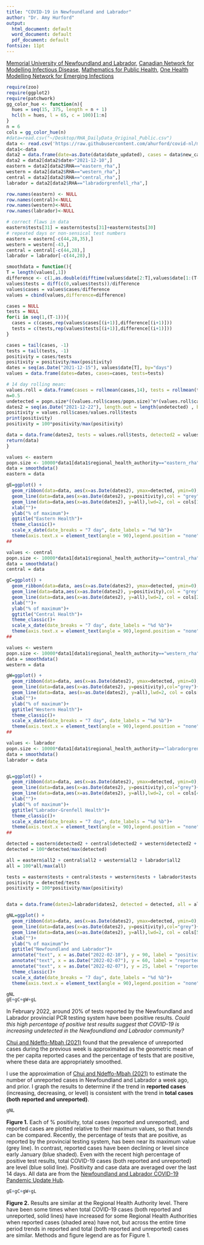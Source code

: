 ```yaml
---
title: "COVID-19 in Newfoundland and Labrador"
author: "Dr. Amy Hurford"
output:
  html_document: default
  word_document: default
  pdf_document: default
fontsize: 11pt
---
```

[Memorial University of Newfoundland and Labrador,](https://www.mun.ca/math/)
[Canadian Network for Modelling Infectious Disease,](https://canmod.net/)
[Mathematics for Public Health,](http://www.fields.utoronto.ca/activities/public-health)
[One Health Modelling Network for Emerging Infections](https://www.yorku.ca/science/cdm/2021/04/09/ccdm-network-to-model-emerging-infectious-diseases-receives-2-5-million-in-federal-funding/)

```r
require(zoo)
require(ggplot2)
require(patchwork)
gg_color_hue <- function(n){
  hues = seq(15, 375, length = n + 1)
  hcl(h = hues, l = 65, c = 100)[1:n]
}
n = 6
cols = gg_color_hue(n)
#data=read.csv("~/Desktop/RHA_DailyData_Original_Public.csv")
data <- read.csv('https://raw.githubusercontent.com/ahurford/covid-nl/master/NL-Hub/RHA_DailyData_Original_Public.csv', fill=TRUE)
data1<-data
data2 = data.frame(date=as.Date(data$date_updated), cases = data$new_cases, tests = data$total_people_tested, RHA = data$regional_health_authority)
data2 = data2[data2$date>"2021-12-10",]
eastern = data2[data2$RHA=="eastern_rha",]
western = data2[data2$RHA=="western_rha",]
central = data2[data2$RHA=="central_rha",]
labrador = data2[data2$RHA=="labradorgrenfell_rha",]

row.names(eastern) <- NULL
row.names(central)<-NULL
row.names(western)<-NULL
row.names(labrador)<-NULL

# correct flaws in data
eastern$tests[31] = eastern$tests[31]+eastern$tests[30]
# repeated days or non-sensical test numbers
eastern = eastern[-c(44,28,35),]
western = western[-43,]
central = central[-c(44,28),]
labrador = labrador[-c(44,28),]

smoothdata = function(){
T = length(values[,1])
difference <- c(1,as.double(difftime(values$date[2:T],values$date[1:(T-1)],units='days')))
values$tests = diff(c(0,values$tests))/difference
values$cases = values$cases/difference
values = cbind(values,difference=difference)

cases = NULL
tests = NULL
for(i in seq(1,(T-1))){
  cases = c(cases,rep(values$cases[(i+1)],difference[(i+1)]))
  tests = c(tests,rep(values$tests[(i+1)],difference[(i+1)]))
}

cases = tail(cases, -1)
tests = tail(tests, -1)
positivity = cases/tests
positivity = positivity/max(positivity)
dates = seq(as.Date("2021-12-15"), values$date[T], by="days")
values = data.frame(dates=dates, cases=cases, tests=tests)

# 14 day rolling mean:
values.roll = data.frame(cases = rollmean(cases,14), tests = rollmean(tests,14))
n=0.5
undetected = popn.size*((values.roll$cases/popn.size)^n*(values.roll$cases/values.roll$tests)^(1-n))
dates2 = seq(as.Date("2021-12-22"), length.out = length(undetected) , by="days")
positivity = values.roll$cases/values.roll$tests
print(positivity)
positivity = 100*positivity/max(positivity)

data = data.frame(dates2, tests = values.roll$tests, detected2 = values.roll$cases, all2 = undetected+values.roll$cases, detected = 100*values.roll$cases/max(values.roll$cases), all = 100*(undetected+values.roll$cases)/max(undetected+values.roll$cases), positivity = positivity)
return(data)
}

values <- eastern
popn.size <- 10000*data1[data1$regional_health_authority=="eastern_rha",]$Population[1]
data = smoothdata()
eastern = data

gE=ggplot() +
  geom_ribbon(data=data, aes(x=as.Date(dates2), ymax=detected, ymin=0),fill = cols[1], alpha = 0.3)+
  geom_line(data=data,aes(x=as.Date(dates2), y=positivity),col = "grey")+
  geom_line(data=data,aes(x=as.Date(dates2), y=all),lwd=2, col = cols[1])+
  xlab("")+
  ylab("% of maximum")+
  ggtitle("Eastern Health")+
  theme_classic()+
  scale_x_date(date_breaks = "7 day", date_labels = "%d %b")+
  theme(axis.text.x = element_text(angle = 90),legend.position = "none")
##

values <- central
popn.size <- 10000*data1[data1$regional_health_authority=="central_rha",]$Population[1]
data = smoothdata()
central = data

gC=ggplot() +
  geom_ribbon(data=data, aes(x=as.Date(dates2), ymax=detected, ymin=0),fill = cols[2], alpha = 0.3)+
  geom_line(data=data,aes(x=as.Date(dates2), y=positivity),col = "grey")+
  geom_line(data=data,aes(x=as.Date(dates2), y=all),lwd=2, col = cols[2])+
  xlab("")+
  ylab("% of maximum")+
  ggtitle("Central Health")+
  theme_classic()+
  scale_x_date(date_breaks = "7 day", date_labels = "%d %b")+
  theme(axis.text.x = element_text(angle = 90),legend.position = "none")
##

values <- western
popn.size <- 10000*data1[data1$regional_health_authority=="western_rha",]$Population[1]
data = smoothdata()
western = data

gW=ggplot() +
  geom_ribbon(data=data, aes(x=as.Date(dates2), ymax=detected, ymin=0),fill = cols[3], alpha = 0.3)+
  geom_line(data=data,aes(x=as.Date(dates2), y=positivity),col="grey")+
  geom_line(data=data, aes(x=as.Date(dates2), y=all),lwd=2, col = cols[3])+
  xlab("")+
  ylab("% of maximum")+
  ggtitle("Western Health")+
  theme_classic()+
  scale_x_date(date_breaks = "7 day", date_labels = "%d %b")+
  theme(axis.text.x = element_text(angle = 90),legend.position = "none")
##

values <- labrador
popn.size <- 10000*data1[data1$regional_health_authority=="labradorgrenfell_rha",]$Population[1]
data = smoothdata()
labrador = data


gL=ggplot() +
  geom_ribbon(data=data, aes(x=as.Date(dates2), ymax=detected, ymin=0),fill = cols[4], alpha = 0.3)+
  geom_line(data=data,aes(x=as.Date(dates2), y=positivity),col="grey")+
  geom_line(data=data,aes(x=as.Date(dates2), y=all),lwd=2, col = cols[4])+
  xlab("")+
  ylab("% of maximum")+
  ggtitle("Labrador-Grenfell Health")+
  theme_classic()+
  scale_x_date(date_breaks = "7 day", date_labels = "%d %b")+
  theme(axis.text.x = element_text(angle = 90),legend.position = "none")
##

detected = eastern$detected2 + central$detected2 + western$detected2 + labrador$detected2
detected = 100*detected/max(detected)

all = eastern$all2 + central$all2 + western$all2 + labrador$all2
all = 100*all/max(all)

tests = eastern$tests + central$tests + western$tests + labrador$tests
positivity = detected/tests
positivity = 100*positivity/max(positivity)


data = data.frame(dates2=labrador$dates2, detected = detected, all = all, positivity)

gNL=ggplot() +
  geom_ribbon(data=data, aes(x=as.Date(dates2), ymax=detected, ymin=0),fill = cols[5], alpha = 0.3)+
  geom_line(data=data,aes(x=as.Date(dates2), y=positivity),col="grey")+
  geom_line(data=data,aes(x=as.Date(dates2), y=all),lwd=2, col = cols[5])+
  xlab("")+
  ylab("% of maximum")+
  ggtitle("Newfoundland and Labrador")+
  annotate("text", x = as.Date("2022-02-10"), y = 90, label = "positivity", col="grey")+
  annotate("text", x = as.Date("2022-02-07"), y = 60, label = "reported+unreported",fontface=2, col=cols[5])+
  annotate("text", x = as.Date("2022-02-07"), y = 25, label = "reported", col=cols[5])+
  theme_classic()+
  scale_x_date(date_breaks = "7 day", date_labels = "%d %b")+
  theme(axis.text.x = element_text(angle = 90),legend.position = "none")

gNL
gE+gC+gW+gL
```


<div class="alert alert-info">
In February 2022, around 20$\%$ of tests reported by the Newfoundland and Labrador provincial PCR testing system have been positive results. _Could this high percentage of positive test results suggest that COVID-19 is increasing undetected in the Newfoundland and Labrador community?_

[Chui and Ndeffo-Mbah (2021)](https://journals.plos.org/ploscompbiol/article?id=10.1371/journal.pcbi.1009374) found that the prevalence of unreported cases during the previous week is approximated as the geometric mean of the per capita reported cases and the percentage of tests that are positive, where these data are appropriately smoothed.

I use the approximation of [Chui and Ndeffo-Mbah (2021)](https://journals.plos.org/ploscompbiol/article?id=10.1371/journal.pcbi.1009374) to estimate the number of unreported cases in Newfoundland and Labrador a week ago, and prior. I graph the results to determine if the trend in **reported cases** (increasing, decreasing, or level) is consistent with the trend in **total cases (both reported and unreported)**.
</div>

```r
gNL
```


**Figure 1.** Each of % positivity, total cases (reported and unreported), and reported cases are plotted relative to their maximum values, so that _trends_ can be compared. Recently, the percentage of tests that are positive, as reported by the provincial testing system, has been near its maximum value (grey line). In contrast, reported cases have been declining or level since early January (blue shaded). Even with the recent high percentage of positive test results, total COVID-19 cases (both reported and unreported) are level (blue solid line). Positivity and case data are averaged over the last 14 days. All data are from the [Newfoundland and Labrador COVID-19 Pandemic Update Hub](https://geohub-gnl.hub.arcgis.com/search?q=COVID).   

```r
gE+gC+gW+gL
```

**Figure 2.** Results are similar at the Regional Health Authority level. There have been some times when total COVID-19 cases (both reported and unreported, solid lines) have increased for some Regional Health Authorities when reported cases (shaded area) have not, but across the entire time period trends in reported and total (both reported and unreported) cases are similar. Methods and figure legend are as for Figure 1.
